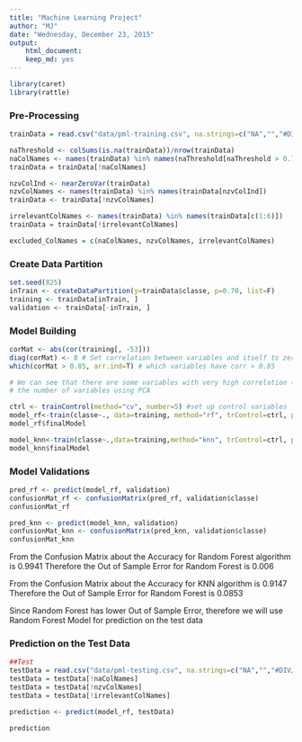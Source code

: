 ```yaml
---
title: "Machine Learning Project"
author: "MJ"
date: "Wednesday, December 23, 2015"
output:   
    html_document:
    keep_md: yes
---
```


```r
library(caret)
library(rattle)
```

### Pre-Processing
```r
trainData = read.csv("data/pml-training.csv", na.strings=c("NA","","#DIV/0!"))

naThreshold <- colSums(is.na(trainData))/nrow(trainData)
naColNames <- names(trainData) %in% names(naThreshold[naThreshold > 0.75])
trainData = trainData[!naColNames]

nzvColInd <- nearZeroVar(trainData)
nzvColNames <- names(trainData) %in% names(trainData[nzvColInd])
trainData <- trainData[!nzvColNames]

irrelevantColNames <- names(trainData) %in% names(trainData[c(1:6)])
trainData = trainData[!irrelevantColNames]

excluded_ColNames = c(naColNames, nzvColNames, irrelevantColNames)
```

### Create Data Partition
```r
set.seed(825)
inTrain <- createDataPartition(y=trainData$classe, p=0.70, list=F)
training <- trainData[inTrain, ]
validation <- trainData[-inTrain, ]
```

### Model Building
```r
corMat <- abs(cor(training[, -53]))
diag(corMat) <- 0 # Set correlation between variables and itself to zero
which(corMat > 0.85, arr.ind=T) # which variables have corr > 0.85

# We can see that there are some variables with very high correlation (>0.85). As a result we can reduce the 
# the number of variables using PCA

ctrl <- trainControl(method="cv", number=5) #set up control variables
model_rf<-train(classe~., data=training, method="rf", trControl=ctrl, preProcess=c("pca"))
model_rf$finalModel

model_knn<-train(classe~.,data=training,method="knn", trControl=ctrl, preProcess=c("pca"))
model_knn$finalModel

```

### Model Validations
```r
pred_rf <- predict(model_rf, validation)
confusionMat_rf <- confusionMatrix(pred_rf, validation$classe)
confusionMat_rf

pred_knn <- predict(model_knn, validation)
confusionMat_knn <- confusionMatrix(pred_knn, validation$classe)
confusionMat_knn
```

From the Confusion Matrix about the Accuracy for Random Forest algorithm is 0.9941
Therefore the Out of Sample Error for Random Forest is 0.006

From the Confusion Matrix about the Accuracy for KNN algorithm is 0.9147
Therefore the Out of Sample Error for Random Forest is 0.0853

Since Random Forest has lower Out of Sample Error, therefore we will use Random Forest Model for prediction on the test data

### Prediction on the Test Data
```r
##Test 
testData = read.csv("data/pml-testing.csv", na.strings=c("NA","","#DIV/0!"))
testData = testData[!naColNames]
testData = testData[!nzvColNames]
testData = testData[!irrelevantColNames]

prediction <- predict(model_rf, testData)

prediction
```